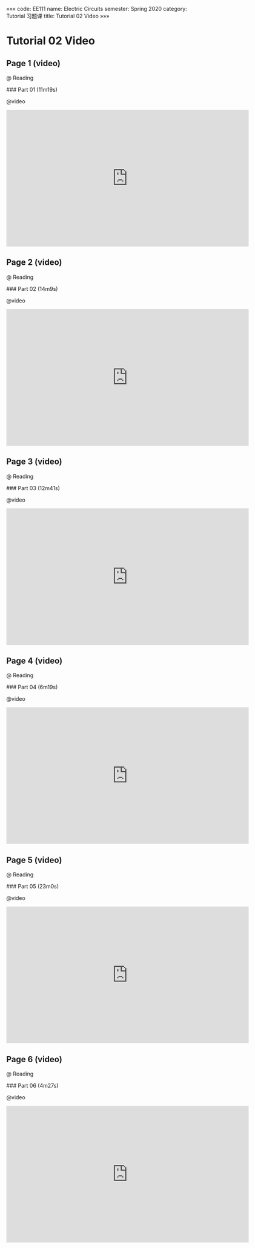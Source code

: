 «««
code: EE111
name: Electric Circuits
semester: Spring 2020
category: Tutorial 习题课
title: Tutorial 02 Video
»»»

# Tutorial 02 Video

## Page 1 (video)

@ Reading

<div class="markdown-body">
### Part 01 (11m19s)
</div>

@video

<iframe src="https://watchsb.com/e/9g939pysdc51.html" frameborder=0 marginwidth=0 marginheight=0 scrolling=no width=640 height=360 allowfullscreen></iframe>


## Page 2 (video)

@ Reading

<div class="markdown-body">
### Part 02 (14m9s)
</div>

@video

<iframe src="https://watchsb.com/e/rvp3lsxn7f40.html" frameborder=0 marginwidth=0 marginheight=0 scrolling=no width=640 height=360 allowfullscreen></iframe>


## Page 3 (video)

@ Reading

<div class="markdown-body">
### Part 03 (12m41s)
</div>

@video

<iframe src="https://watchsb.com/e/nm03izrobe6k.html" frameborder=0 marginwidth=0 marginheight=0 scrolling=no width=640 height=360 allowfullscreen></iframe>


## Page 4 (video)

@ Reading

<div class="markdown-body">
### Part 04 (6m19s)
</div>

@video

<iframe src="https://watchsb.com/e/lkd4rcbe2pb0.html" frameborder=0 marginwidth=0 marginheight=0 scrolling=no width=640 height=360 allowfullscreen></iframe>


## Page 5 (video)

@ Reading

<div class="markdown-body">
### Part 05 (23m0s)
</div>

@video

<iframe src="https://watchsb.com/e/uet21hywjo7h.html" frameborder=0 marginwidth=0 marginheight=0 scrolling=no width=640 height=360 allowfullscreen></iframe>


## Page 6 (video)

@ Reading

<div class="markdown-body">
### Part 06 (4m27s)
</div>

@video

<iframe src="https://watchsb.com/e/ozagcpydxnut.html" frameborder=0 marginwidth=0 marginheight=0 scrolling=no width=640 height=360 allowfullscreen></iframe>


